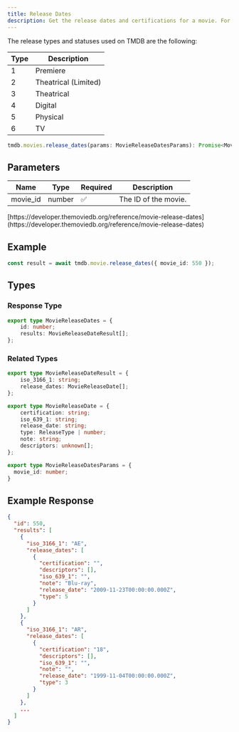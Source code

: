 ```yaml
---
title: Release Dates
description: Get the release dates and certifications for a movie. For different countries and release types.
---
```

 
The release types and statuses used on TMDB are the following:

| Type | Description           |
|------|-----------------------|
| 1    | Premiere              |
| 2    | Theatrical (Limited)  |
| 3    | Theatrical            |
| 4    | Digital               |
| 5    | Physical              |
| 6    | TV                    |

```typescript
tmdb.movies.release_dates(params: MovieReleaseDatesParams): Promise<MovieReleaseDates>; 
```

## Parameters

| Name      | Type   | Required | Description                                      |
|-----------|--------|----------|--------------------------------------------------|
| movie_id  | number         | ✅      | The ID of the movie.                             |

<Note title="Reference">
    <p>[https://developer.themoviedb.org/reference/movie-release-dates](https://developer.themoviedb.org/reference/movie-release-dates)</p>
</Note>


## Example

```typescript
const result = await tmdb.movie.release_dates({ movie_id: 550 });
```

## Types

### Response Type

```typescript
export type MovieReleaseDates = {
	id: number;
	results: MovieReleaseDateResult[];
};
```

### Related Types

```typescript
export type MovieReleaseDateResult = {
	iso_3166_1: string;
	release_dates: MovieReleaseDate[];
};

export type MovieReleaseDate = {
	certification: string;
	iso_639_1: string;
	release_date: string;
	type: ReleaseType | number;
	note: string;
	descriptors: unknown[];
};

export type MovieReleaseDatesParams = {
  movie_id: number;
}
```

## Example Response

```json
{
  "id": 550,
  "results": [
    {
      "iso_3166_1": "AE",
      "release_dates": [
        {
          "certification": "",
          "descriptors": [],
          "iso_639_1": "",
          "note": "Blu-ray",
          "release_date": "2009-11-23T00:00:00.000Z",
          "type": 5
        }
      ]
    },
    {
      "iso_3166_1": "AR",
      "release_dates": [
        {
          "certification": "18",
          "descriptors": [],
          "iso_639_1": "",
          "note": "",
          "release_date": "1999-11-04T00:00:00.000Z",
          "type": 3
        }
      ]
    },
    ...
  ]
}
```
